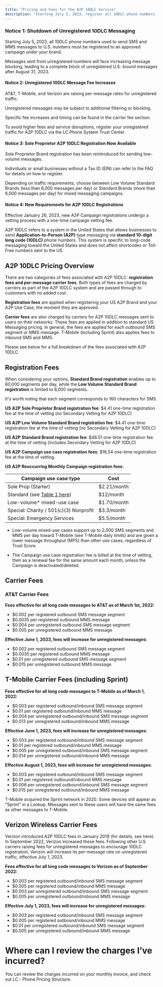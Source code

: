 ```yaml
---
title: "Pricing and Fees for the A2P 10DLC Service"
description: "Starting July 5, 2023, register all 10DLC phone numbers for SMS/MMS to U.S. numbers under your brand. Unregistered numbers will be blocked, with full blocking after August 31, 2023."
---
```



### Notice 1: Shutdown of Unregistered 10DLC Messaging

Starting July 5, 2023, all 10DLC phone numbers used to send SMS and MMS messages to U.S. numbers must be registered to an approved campaign under your brand.

Messages sent from unregistered numbers will face increasing message blocking, leading to a complete block of unregistered U.S.-bound messages after August 31, 2023.

#### Notice 2: Unregistered 10DLC Message Fee Increases

AT&T, T-Mobile, and Verizon are raising per-message rates for unregistered traffic.

Unregistered messages may be subject to additional filtering or blocking.

Specific fee increases and timing can be found in the carrier fee section.

To avoid higher fees and service disruptions, register your unregistered traffic for A2P 10DLC via the LC Phone System Trust Center.

#### Notice 3: Sole Proprietor A2P 10DLC Registration Now Available

Sole Proprietor Brand registration has been reintroduced for sending low-volume messages.

Individuals or small businesses without a Tax ID (EIN) can refer to the FAQ for details on how to register.

Depending on traffic requirements, choose between Low Volume Standard Brands (less than 6,000 messages per day) or Standard Brands (more than 6,000 messages per day) for mixed messaging campaigns.

#### Notice 4: New Requirements for A2P 10DLC Registrations

Effective January 26, 2023, new A2P Campaign registrations undergo a vetting process with a one-time campaign vetting fee. 

A2P 10DLC refers to a system in the United States that allows businesses to send  **Application-to-Person (A2P)**  type messaging via  **standard 10-digit long code (10DLC)**  phone numbers. This system is specific to long-code messaging toward the United States and does not affect shortcodes or Toll-Free numbers sent to the US.

## A2P 10DLC Pricing Overview

There are two categories of fees associated with A2P 10DLC:  **registration fees and per-message carrier fees**. Both types of fees are charged by carriers as part of the A2P 10DLC system and are passed through to customers with no added cost.

**Registration fees**  are applied when registering your US A2P Brand and your A2P Use Case, the moment they are approved.

**Carrier fees**  are also charged by carriers for A2P 10DLC messages sent to users on their networks. These fees are applied in addition to standard US Messaging pricing. In general, the fees are applied for each outbound SMS segment or MMS message. T-Mobile (including Sprint) also applies fees to inbound SMS and MMS.

Please see below for a full breakdown of the fees associated with A2P 10DLC.

## Registration Fees

When considering your options, **Standard Brand registration** enables up to 60,000 segments per day, while the **Low Volume Standard Brand registration** is limited to 6,000 segments.   
  
It's worth noting that each segment corresponds to 160 characters for SMS.

**US A2P Sole Proprietor Brand registration fee**: $4.41 one-time registration fee at the time of vetting (no Secondary Vetting for A2P 10DLC)

**US A2P Low Volume Standard Brand registration fee**: $4.41 one-time registration fee at the time of vetting (no Secondary Vetting for A2P 10DLC)

**US A2P Standard Brand registration fee**: $48.51 one-time registration fee at the time of vetting (includes Secondary Vetting for A2P 10DLC)

**US A2P Campaign use case registration fees**: $16.54 one-time registration fee at the time of vetting.

**US A2P Reoccurring Monthly Campaign registration fees**:

| Campaign use case type | Cost |
|--|--|
| Sole Prop (Starter) | $2.21/month |
| Standard (see [Table 1 here](https://support.twilio.com/hc/en-us/articles/1260801844470-List-of-campaign-use-case-types-for-A2P-10DLC-registration)) | $12/month |
|Low-volume* mixed-use case|$1.70/month|
| Special: Charity / 501(c)(3) Nonprofit | $3.3/month |
| Special: Emergency Services | $5.5/month |

- Low-volume mixed-use cases support up to 2,000 SMS segments and MMS per day toward T-Mobile (see T-Mobile daily limits) and are given a lower message throughput (MPS) than other use cases, regardless of Trust Score.

- The Campaign use case registration fee is billed at the time of vetting, then as a renewal fee for the same amount each month, unless the Campaign is deactivated/deleted.

## Carrier Fees

### AT&T Carrier Fees

**Fees effective for all long code messages to AT&T as of March 1st, 2022:**

-   $0.002 per registered outbound SMS message segment
-   $0.0035 per registered outbound MMS message
-   $0.004 per unregistered outbound SMS message segment
-   $0.005 per unregistered outbound MMS message

**Effective June 1, 2023, fees will increase for unregistered messages:**

-   $0.002 per registered outbound SMS message segment
-   $0.0035 per registered outbound MMS message
-   $0.01 per unregistered outbound SMS message segment
-   $0.015 per unregistered outbound MMS message

## T-Mobile Carrier Fees (including Sprint)

**Fees effective for all long code messages to T-Mobile as of March 1, 2022:**

-   $0.003 per registered outbound/inbound SMS message segment
-   $0.01 per registered outbound/inbound MMS message
-   $0.004 per unregistered outbound/inbound SMS message segment
-   $0.013 per unregistered outbound/inbound MMS message

**Effective June 1, 2023, fees will increase for unregistered messages:**

-   $0.003 per registered outbound/inbound SMS message segment
-   $0.01 per registered outbound/inbound MMS message
-   $0.005 per unregistered outbound/inbound SMS message segment
-   $0.014 per unregistered outbound/inbound MMS message

**Effective August 1, 2023, fees will increase for unregistered messages:**

-   $0.003 per registered outbound/inbound SMS message segment
-   $0.01 per registered outbound/inbound MMS message
-   $0.006 per unregistered outbound/inbound SMS message segment
-   $0.015 per unregistered outbound/inbound MMS message

T-Mobile acquired the Sprint network in 2020. Some devices still appear as "Sprint" in a Lookup. Messages sent to these users will have the same fees as other messages to T-Mobile.

## Verizon Wireless Carrier Fees

Verizon introduced A2P 10DLC fees in January 2019 (for details, see here). In September 2022, Verizon increased these fees. Following other U.S. carriers raising fees for unregistered messages to encourage 10DLC registration, Verizon will increase its per-message rate on unregistered traffic, effective July 1, 2023.

**Fees effective for all long code messages to Verizon as of September 2022:**

-   $0.003 per registered outbound/inbound SMS message segment
-   $0.005 per registered outbound/inbound MMS message
-   $0.003 per unregistered outbound/inbound SMS message segment
-   $0.005 per unregistered outbound/inbound MMS message

**Effective July 1, 2023, fees will increase for unregistered messages:**

-   $0.003 per registered outbound/inbound SMS message segment
-   $0.005 per registered outbound/inbound MMS message
-   $0.01 per unregistered outbound/inbound SMS message segment
-   $0.005 per unregistered outbound/inbound MMS message

# Where can I review the charges I’ve incurred?

You can review the charges incurred on your monthly invoice, and check out LC - Phone Pricing Structure.